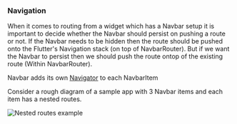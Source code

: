 ### Navigation

When it comes to routing from a widget which has a Navbar setup it is important to decide whether the Navbar should persist on pushing a route or not. If the Navbar needs to be hidden then the route should be pushed onto the Flutter's Navigation stack (on top of NavbarRouter). But if we want the Navbar to persist then we should push the route ontop of the existing route (Within NavbarRouter).

Navbar adds its own [Navigator](https://api.flutter.dev/flutter/widgets/Navigator-class.html) to each NavbarItem

Consider a rough diagram of a sample app with 3 Navbar items and each item has a nested routes.

![Nested routes example](assets/nested-routes.png)

